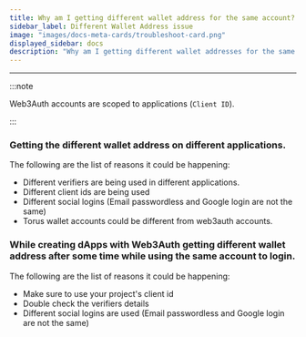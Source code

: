 ```yaml
---
title: Why am I getting different wallet address for the same account?
sidebar_label: Different Wallet Address issue
image: "images/docs-meta-cards/troubleshoot-card.png"
displayed_sidebar: docs
description: "Why am I getting different wallet addresses for the same account? | Documentation - Web3Auth"
---
```


---

:::note

Web3Auth accounts are scoped to applications (`Client ID`).

:::

### Getting the different wallet address on different applications.

The following are the list of reasons it could be happening:

- Different verifiers are being used in different applications.
- Different client ids are being used
- Different social logins (Email passwordless and Google login are not the same)
- Torus wallet accounts could be different from web3auth accounts.

### While creating dApps with Web3Auth getting different wallet address after some time while using the same account to login.

The following are the list of reasons it could be happening:

- Make sure to use your project's client id
- Double check the verifiers details
- Different social logins are used (Email passwordless and Google login are not the same)
